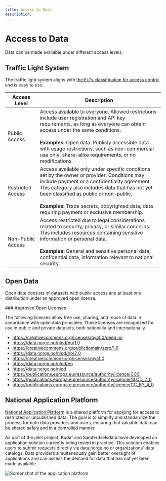 ```yaml
---
title: Access to Data
description:
---
```


# Access to Data

<Ingress size='xs'>Data can be made available under different access levels.</Ingress>

## Traffic Light System

The traffic light system aligns with [the EU's classification for access control](https://op.europa.eu/en/web/eu-vocabularies/concept-scheme/-/resource?uri=http://publications.europa.eu/resource/authority/access-right) and is easy to use.

| Access Level                                 | Description                                                                                                                                                                                                                                                                                                                                        |
| -------------------------------------------- | -------------------------------------------------------------------------------------------------------------------------------------------------------------------------------------------------------------------------------------------------------------------------------------------------------------------------------------------------- |
| <Tag color="success">Public Access</Tag>     | Access available to everyone. Allowed restrictions include user registration and API key requirements, as long as everyone can obtain access under the same conditions. <br /><br/> **Examples:** Open data. Publicly accessible data with usage restrictions, such as non-commercial use only, share-alike requirements, or no modifications.     |
| <Tag color="warning">Restricted Access</Tag> | Access available only under specific conditions set by the owner or provider. Conditions may include payment or a confidentiality agreement. This category also includes data that has not yet been classified as public or non-public. <br /><br/> **Examples:** Trade secrets, copyrighted data, data requiring payment or exclusive membership. |
| <Tag color="danger">Non-Public Access</Tag>  | Access restricted due to legal considerations related to security, privacy, or similar concerns. This includes resources containing sensitive information or personal data. <br /><br/> **Examples:** General and sensitive personal data, confidential data, information relevant to national security.                                           |

## Open Data

Open data consists of datasets with public access and at least one distribution under an approved open license.

<Alert severity='success'>
### Approved Open Licenses

The following licenses allow free use, sharing, and reuse of data in accordance with open data principles. These licenses are recognized for use in public and private datasets, both nationally and internationally.

- https://creativecommons.org/licenses/by/4.0/deed.no
- https://data.norge.no/nlod/no/1.0
- https://creativecommons.org/publicdomain/zero/1.0
- https://data.norge.no/nlod/no/2.0
- https://creativecommons.org/licenses/by/4.0
- https://data.norge.no/nlod/no
- https://data.norge.no/nlod
- https://publications.europa.eu/resource/authority/licence/CC0
- https://publications.europa.eu/resource/authority/licence/NLOD_2_0
- https://publications.europa.eu/resource/authority/licence/CC_BY_4_0
</Alert>

## National Application Platform

[National Application Platform](https://frontend-soknad.paas2.uninett.no/) is a shared platform for applying for access to restricted or unpublished data. The goal is to simplify and standardize the process for both data providers and users, ensuring that valuable data can be shared safely and in a controlled manner.

As part of the pilot project, Kudaf and Samferdselsdata have developed an application solution currently being tested in practice. This solution enables users to submit requests directly via data.norge.no or organizations' data catalogs. Data providers simultaneously gain better oversight of applications and can assess the demand for data that has not yet been made available.

![Screenshot of the application platform](https://cms.fellesdatakatalog.digdir.no/uploads/Screenshot_2025_03_10_at_08_27_02_e6006bee2d.png)
